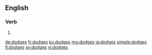 ==English==

===Verb===
{{head|en}}

# {{en-third-person singular of|dodge}}

[[de:dodges]]
[[fr:dodges]]
[[ku:dodges]]
[[mg:dodges]]
[[ja:dodges]]
[[simple:dodges]]
[[fi:dodges]]
[[sv:dodges]]
[[vi:dodges]]